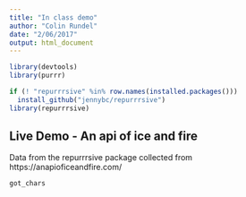 ```yaml
---
title: "In class demo"
author: "Colin Rundel"
date: "2/06/2017"
output: html_document
---
```


```r
library(devtools)
library(purrr)

if (! "repurrrsive" %in% row.names(installed.packages()))
  install_github("jennybc/repurrrsive")
library(repurrrsive)
```

## Live Demo - An api of ice and fire 

Data from the repurrrsive package collected from https://anapioficeandfire.com/

```r
got_chars
```

